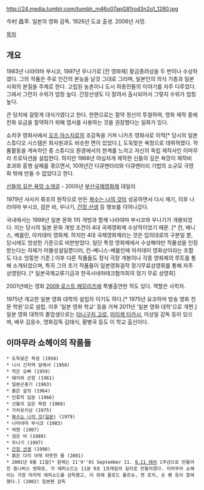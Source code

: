 http://24.media.tumblr.com/tumblr_m46o07apG81rod3n2o1_1280.jpg

今村 昌平. 일본의 영화 감독. 1926년 도쿄 출생. 2006년 사망.

[[목차]]

== 개요 ==

1983년 나라야마 부시코, 1997년 우나기로 [칸 영화제] 황금종려상을 두 번이나 수상하였다. 그의 작품은 주로 인간의 본능을 날것 그대로 그리며, 일본인의 의식 기층과 일본 사회의 본질을 주제로 한다. 고립된 농촌이나 도시 하층민들의 이야기를 자주 다루었다. 그래서 그런지 수위가 엄청 높다. 간장선생도 다 잘려서 출시되어서 그렇지 수위가 엄청 높다.

큰 덩치에 걸맞게 대식가였다고 한다. 한편으로는 절약 정신이 투철하여, 영화 제작 중에 전화 요금을 절약하기 위해 엽서를 사용하는 것을 권장했다는 일화가 있다.

쇼치쿠 영화사에서 [[오즈 야스지로]]의 조감독을 거쳐 니카츠 영화사로 이적[* 당시의 일본 스튜디오 시스템은 회사원과도 비슷한 면이 있었다.], 도둑맞은 욕정으로 데뷔하였다. 
작품활동을 계속하던 중 스튜디오 환경에서의 한계를 느끼고 자신의 독립 제작사인 이마무라 프로덕션을 설립한다. 하지만 1968년 야심차게 제작한 신들의 깊은 욕망이 제작비 초과와 흥행 실패를 겪으면서, 10여년간 다큐멘터리와 다큐멘터리 기법의 소규모 극영화 밖에 만들 수 없었다고 한다.

[http://piff.cine21.com/2005/article_view.php?article_id=34014&mm=006005002 신들의 깊은 욕망 소개글] - 2005년 [[부산국제영화제]] 데일리

1979년 사사키 류조의 원작으로 만든 [[복수는 나의 것]]이 성공하면서 다시 재기, 이후 나라야마 부시코, 검은 비, 우나기, [[간장 선생]] 등 행보를 이어나갔다.

국내에서는 1998년 일본 문화 1차 개방과 함께 나라야마 부시코와 우나기가 개봉되었다. 이는 당시의 일본 문화 개방 조건이 4대 국제영화제 수상작이었기 때문. [* 칸, 베니스, 베를린, 아카데미 영화제. 하지만 4대 국제영화제라는 것은 임의대로의 구분일 뿐, 당시에도 엉성한 기준으로 비판받았다. 일단 특정 영화제에서 수상해야만 작품성을 인정받는다는 자체가 어불성설일뿐더러, 칸-베니스-베를린에 아카데미 영화상이라는 조합도 다소 엉뚱한 기준.] 이후 다른 작품들도 정식 극장 개봉이나 각종 영화제의 루트를 통해 소개되었으며, 특히 그의 초기 작품들이 일본영화걸작 정기무료상영회를 통해 자주 상영된다. [* 일본국제교류기금과 한국시네마테크협의회의 정기 무료 상영회] 

2001년에는 영화 [[2009 로스트 메모리즈]]에 특별출연한 적도 있다. 역할은 사학자.

1975년 개교한 일본 영화 대학의 설립자 이기도 하다.[* 1975년 요코하마 방송 영화 전문 학원'으로 설립. 이후 '일본 영화 학교' 등을 거쳐 2011년 '일본 영화 대학'으로 개편.] 일본 영화 대학의 졸업생으로는 [[타니구치 고로]], [[미이케 타카시]], 이상일 감독 등이 있으며, 배우 김응수, 영화감독 김태식, 황병국 등도 이 학교 출신이다. 

== 이마무라 쇼헤이의 작품들 ==

 * 도둑맞은 욕정 (1958)
 * 니시 긴자역 앞에서 (1958)
 * 작은 오빠 (1959)
 * 돼지와 군함 (1961)
 * 일본곤충기 (1963)
 * 붉은 살의 (1964)
 * 인류학 입문 (1966)
 * 신들의 깊은 욕망 (1968)
 * 가라유키상 (1975)
 * [[복수는 나의 것(일본)]] (1979)
 * 나라야마 부시코 (1983)
 * 여현 (1987)
 * 검은 비 (1989)
 * 우나기 (1997)
 * [[간장 선생]] (1998)
 * 붉은 다리 아래 따뜻한 물 (2001)
 * 2001년 9월 11일[* 원제는 11'9''01 September 11. [[9.11 테러]] 1주년으로 만들어진 옴니버스 영화로, 각 에피소드는 11분 9초 1프레임의 길이로 만들어졌다. 이마무라 쇼헤이는 가장 마지막 에피소드를 감독했고, 이 외에 끌로드 를르슈, 켄 로치, 숀 펜 등이 참여했다.] (2002) 일본편 감독
